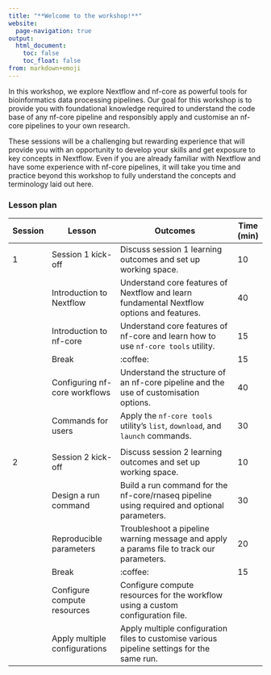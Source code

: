 ```yaml
---
title: "**Welcome to the workshop!**"
website:
  page-navigation: true
output:
  html_document:
    toc: false
    toc_float: false
from: markdown+emoji
---
```


In this workshop, we explore Nextflow and nf-core as powerful tools for bioinformatics data processing pipelines. Our goal for this workshop is to provide you with foundational knowledge required to understand the code base of any nf-core pipeline and responsibly apply and customise an nf-core pipelines to your own research. 

These sessions will be a challenging but rewarding experience that will provide you with an opportunity to develop your skills and get exposure to key concepts in Nextflow. Even if you are already familiar with Nextflow and have some experience with nf-core pipelines, it will take you time and practice beyond this workshop to fully understand the concepts and terminology laid out here. 

### **Lesson plan**{.unlisted}

| Session | Lesson | Outcomes | Time (min) 
|--|--------|----------------|--|
| 1| Session 1 kick-off | Discuss session 1 learning outcomes and set up working space. |10 |
| | Introduction to Nextflow | Understand core features of Nextflow and learn fundamental Nextflow options and features. |40 |
| | Introduction to nf-core | Understand core features of nf-core and learn how to use `nf-core tools` utility. |15 |
| | Break |:coffee: |15 |
| | Configuring nf-core workflows | Understand the structure of an nf-core pipeline and the use of customisation options. |40 |
| | Commands for users | Apply the `nf-core tools` utility's `list`, `download`, and `launch` commands. |30 |
|||||
| 2| Session 2 kick-off | Discuss session 2 learning outcomes and set up working space. |10 |
| | Design a run command | Build a run command for the nf-core/rnaseq pipeline using required and optional parameters. |30|
| | Reproducible parameters | Troubleshoot a pipeline warning message and apply a params file to track our parameters. |20|
| | Break |:coffee: |15 |
| | Configure compute resources | Configure compute resources for the workflow using a custom configuration file. ||
| | Apply multiple configurations | Apply multiple configuration files to customise various pipeline settings for the same run. ||